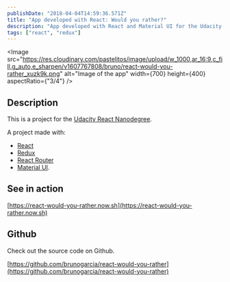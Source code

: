 ```yaml
---
publishDate: "2018-04-04T14:59:36.571Z"
title: "App developed with React: Would you rather?"
description: "App developed with React and Material UI for the Udacity React Nanodegree"
tags: ["react", "redux"]
---
```



<Image
	src="https://res.cloudinary.com/pastelitos/image/upload/w_1000,ar_16:9,c_fill,g_auto,e_sharpen/v1607767808/bruno/react-would-you-rather_xuzk9k.png"
	alt="Image of the app"
	width={700}
	height={400}
	aspectRatio={"3/4"}
/>

## Description

This is a project for the [Udacity React Nanodegree](https://eu.udacity.com/course/react-nanodegree--nd019).

A project made with:

- [React](https://reactjs.org)
- [Redux](https://es.redux.js.org/)
- [React Router](https://reacttraining.com/react-router/)
- [Material UI](https://material-ui.com/).

## See in action

[https://react-would-you-rather.now.sh](https://react-would-you-rather.now.sh)

## Github

Check out the source code on Github.

[https://github.com/brunogarcia/react-would-you-rather](https://github.com/brunogarcia/react-would-you-rather)
